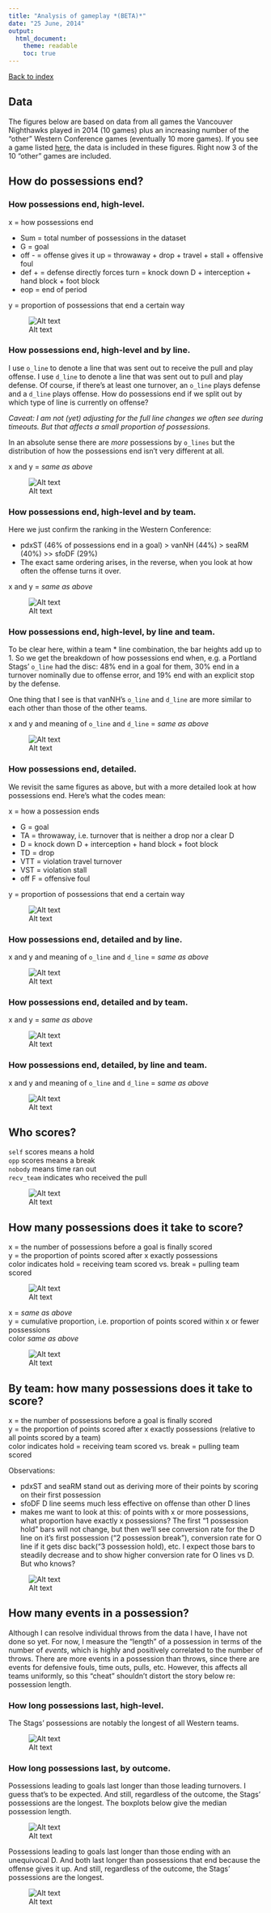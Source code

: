 ```yaml
---
title: "Analysis of gameplay *(BETA)*"
date: "25 June, 2014"
output:
  html_document:
    theme: readable
    toc: true
---
```


<a href="index.html">Back to index</a>

## Data

The figures below are based on data from all games the Vancouver Nighthawks played in 2014 (10 games) plus an increasing number of the "other" Western Conference games (eventually 10 more games). If you see a game listed [here](index.html), the data is included in these figures. Right now 3 of the 10 "other" games are included.

## How do possessions end?

### How possessions end, high-level.

x = how possessions end   

  * Sum = total number of possessions in the dataset
  * G = goal
  * off - = offense gives it up = throwaway + drop + travel + stall + offensive foul
  * def + = defense directly forces turn = knock down D + interception + hand block + foot block
  * eop = end of period

y = proportion of possessions that end a certain way

![Alt text](figs/barchart_how_possessions_end_coarse.png)

### How possessions end, high-level and by line.

I use `o_line` to denote a line that was sent out to receive the pull and play offense. I use `d_line` to denote a line that was sent out to pull and play defense. Of course, if there's at least one turnover, an `o_line` plays defense and a `d_line` plays offense. How do possessions end if we split out by which type of line is currently on offense?

*Caveat: I am not (yet) adjusting for the full line changes we often see during timeouts. But that affects a small proportion of possessions.*

In an absolute sense there are *more* possessions by `o_lines` but the distribution of how the possessions end isn't very different at all.

x and y = *same as above*  

![Alt text](figs/barchart_how_possessions_end_coarse_by_line.png)

### How possessions end, high-level and by team.

Here we just confirm the ranking in the Western Conference:

  * pdxST (46% of possessions end in a goal) > vanNH (44%) > seaRM (40%) >> sfoDF (29%)
  * The exact same ordering arises, in the reverse, when you look at how often the offense turns it over.

x and y = *same as above*  

![Alt text](figs/barchart_how_possessions_end_coarse_by_poss_team.png)

### How possessions end, high-level, by line and team.

To be clear here, within a team * line combination, the bar heights add up to 1. So we get the breakdown of how possessions end when, e.g. a Portland Stags' `o_line` had the disc: 48% end in a goal for them, 30% end in a turnover nominally due to offense error, and 19% end with an explicit stop by the defense.

One thing that I see is that vanNH's `o_line` and `d_line` are more similar to each other than those of the other teams.

x and y and meaning of `o_line` and `d_line` = *same as above*  

![Alt text](figs/barchart_how_possessions_end_coarse_by_line_and_poss_team.png)

### How possessions end, detailed.

We revisit the same figures as above, but with a more detailed look at how possessions end. Here's what the codes mean:

x = how a possession ends  

  * G = goal
  * TA = throwaway, i.e. turnover that is neither a drop nor a clear D
  * D = knock down D + interception + hand block + foot block
  * TD = drop
  * VTT = violation travel turnover
  * VST = violation stall
  * off F = offensive foul
  
y = proportion of possessions that end a certain way  

![Alt text](figs/barchart_how_possessions_end_detailed.png)

### How possessions end, detailed and by line.

x and y and meaning of `o_line` and `d_line` = *same as above*  

![Alt text](figs/barchart_how_possessions_end_detailed_by_line.png)

### How possessions end, detailed and by team.

x and y = *same as above*  

![Alt text](figs/barchart_how_possessions_end_detailed_by_poss_team.png)

### How possessions end, detailed, by line and team.

x and y and meaning of `o_line` and `d_line` = *same as above*  

![Alt text](figs/barchart_how_possessions_end_detailed_by_line_and_poss_team.png)

## Who scores?

`self` scores means a hold  
`opp` scores means a break  
`nobody` means time ran out  
`recv_team` indicates who received the pull  

![Alt text](figs/barchart_who_scores_by_recv_team.png)

## How many possessions does it take to score?

x = the number of possessions before a goal is finally scored  
y = the proportion of points scored after x exactly possessions  
color indicates hold = receiving team scored vs. break = pulling team scored  

![Alt text](figs/poss_n_dist_by_status.png)

x = *same as above*  
y = cumulative proportion, i.e. proportion of points scored within x or fewer possessions  
color *same as above*  

![Alt text](figs/poss_n_CDF_by_status.png)

## By team: how many possessions does it take to score?

x = the number of possessions before a goal is finally scored  
y = the proportion of points scored after x exactly possessions (relative to all points scored by a team)  
color indicates hold = receiving team scored vs. break = pulling team scored  

Observations:

  * pdxST and seaRM stand out as deriving more of their points by scoring on their first possession
  * sfoDF D line seems much less effective on offense than other D lines
  * makes me want to look at this: of points with x or more possessions, what proportion have exactly x possessions? The first "1 possession hold" bars will not change, but then we'll see conversion rate for the D line on it's first possession ("2 possession break"), conversion rate for O line if it gets disc back("3 possession hold), etc. I expect those bars to steadily decrease and to show higher conversion rate for O lines vs D. But who knows?

![Alt text](figs/poss_n_dist_by_scor_team_and_status.png)

## How many events in a possession?

Although I can resolve individual throws from the data I have, I have not done so yet. For now, I measure the "length" of a possession in terms of the number of *events*, which is highly and positively correlated to the number of throws. There are more events in a possession than throws, since there are events for defensive fouls, time outs, pulls, etc. However, this affects all teams uniformly, so this "cheat" shouldn't distort the story below re: possession length.

### How long possessions last, high-level.

The Stags' possessions are notably the longest of all Western teams.

![Alt text](figs/dot_and_boxplot_events_per_possession_by_poss_team.png)

### How long possessions last, by outcome.

Possessions leading to goals last longer than those leading turnovers. I guess that's to be expected. And still, regardless of the outcome, the Stags' possessions are the longest. The boxplots below give the median possession length.

![Alt text](figs/dot_and_boxplot_events_per_possession_by_poss_team_and_score.png)

Possessions leading to goals last longer than those ending with an unequivocal D. And both last longer than possessions that end because the offense gives it up. And still, regardless of the outcome, the Stags' possessions are the longest.

![Alt text](figs/dot_and_boxplot_events_per_possession_by_poss_team_and_b_code.png)

